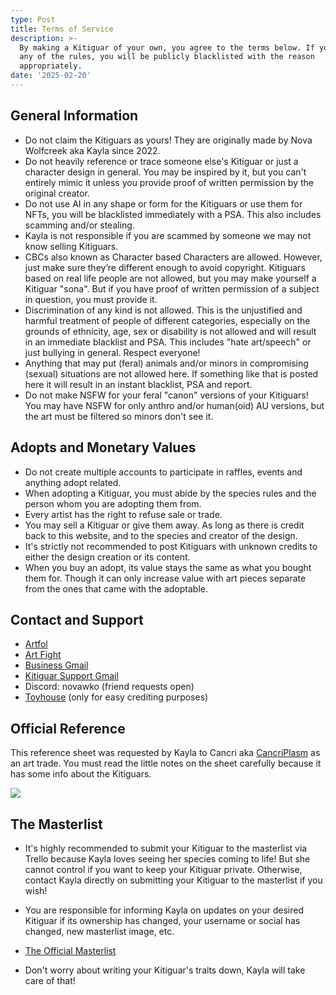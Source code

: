```yaml
---
type: Post
title: Terms of Service
description: >-
  By making a Kitiguar of your own, you agree to the terms below. If you break
  any of the rules, you will be publicly blacklisted with the reason
  appropriately.
date: '2025-02-20'
---
```

## General Information

*   Do not claim the Kitiguars as yours! They are originally made by Nova Wolfcreek aka Kayla since 2022.
*   Do not heavily reference or trace someone else's Kitiguar or just a character design in general. You may be inspired by it, but you can't entirely mimic it unless you provide proof of written permission by the original creator.
*   Do not use AI in any shape or form for the Kitiguars or use them for NFTs, you will be blacklisted immediately with a PSA. This also includes scamming and/or stealing.
*   Kayla is not responsible if you are scammed by someone we may not know selling Kitiguars.
*   CBCs also known as Character based Characters are allowed. However, just make sure they’re different enough to avoid copyright. Kitiguars based on real life people are not allowed, but you may make yourself a Kitiguar "sona". But if you have proof of written permission of a subject in question, you must provide it.
*   Discrimination of any kind is not allowed. This is the unjustified and harmful treatment of people of different categories, especially on the grounds of ethnicity, age, sex or disability is not allowed and will result in an immediate blacklist and PSA. This includes "hate art/speech" or just bullying in general. Respect everyone!
*   Anything that may put (feral) animals and/or minors in compromising (sexual) situations are not allowed here. If something like that is posted here it will result in an instant blacklist, PSA and report.
*   Do not make NSFW for your feral "canon" versions of your Kitiguars! You may have NSFW for only anthro and/or human(oid) AU versions, but the art must be filtered so minors don't see it.

## Adopts and Monetary Values

*   Do not create multiple accounts to participate in raffles, events and anything adopt related.
*   When adopting a Kitiguar, you must abide by the species rules and the person whom you are adopting them from.
*   Every artist has the right to refuse sale or trade.
*   You may sell a Kitiguar or give them away. As long as there is credit back to this website, and to the species and creator of the design.
*   It's strictly not recommended to post Kitiguars with unknown credits to either the design creation or its content.
*   When you buy an adopt, its value stays the same as what you bought them for. Though it can only increase value with art pieces separate from the ones that came with the adoptable.

## Contact and Support

*   [Artfol](https://artfol.co/Novawko)
*   [Art Fight](https://artfight.net/~Novawko)
*   [Business Gmail](mailto:novawko@gmail.com)
*   [Kitiguar Support Gmail](mailto:kitiguars@gmail.com)
*   Discord: novawko (friend requests open)
*   [Toyhouse](https://toyhou.se/Novawko) (only for easy crediting purposes)

## Official Reference

This reference sheet was requested by Kayla to Cancri aka [CancriPlasm](https://toyhou.se/CancriPlasm) as an art trade. You must read the little notes on the sheet carefully because it has some info about the Kitiguars.

![](/images/cancriplasm_20256753016710.png)

## The Masterlist

*   It's highly recommended to submit your Kitiguar to the masterlist via Trello because Kayla loves seeing her species coming to life! But she cannot control if you want to keep your Kitiguar private. Otherwise, contact Kayla directly on submitting your Kitiguar to the masterlist if you wish!

*   You are responsible for informing Kayla on updates on your desired Kitiguar if its ownership has changed, your username or social has changed, new masterlist image, etc.

*   [The Official Masterlist](https://trello.com/b/dlHNogWs/kitiguar-masterlist)

*   Don't worry about writing your Kitiguar's traits down, Kayla will take care of that!

